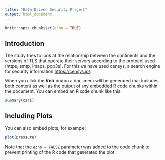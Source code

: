 ```yaml
---
title: "Data Driven Security Project"
output: html_document
---
```


```r
knitr::opts_chunk$set(echo = TRUE)
```

## Introduction

The study tries to look at the relationship between the continents and the versions of TLS that operate their servers according to the protocol used (https, smtp, imaps, pop3s).
For this we have used censys, a search engine for security information <https://censys.io/>.

When you click the **Knit** button a document will be generated that includes both content as well as the output of any embedded R code chunks within the document. You can embed an R code chunk like this:

```r
summary(cars)
```

## Including Plots

You can also embed plots, for example:

```r
plot(pressure)
```

Note that the `echo = FALSE` parameter was added to the code chunk to prevent printing of the R code that generated the plot.
